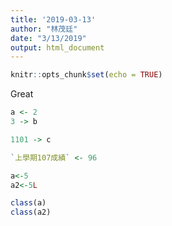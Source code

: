 ```yaml
---
title: '2019-03-13'
author: "林茂廷"
date: "3/13/2019"
output: html_document
---
```


```r
knitr::opts_chunk$set(echo = TRUE)
```

Great

```r
a <- 2
3 -> b
```

```r
1101 -> c
```
```r
`上學期107成績` <- 96
```

```r
a<-5
a2<-5L
```

```r
class(a)
class(a2)
```


